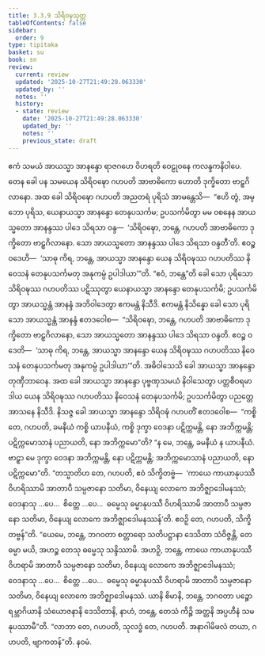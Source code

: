 ```yaml
---
title: 3.3.9 သိရိဝဍ္ဎသုတ္တ
tableOfContents: false
sidebar:
  order: 9
type: tipitaka
basket: su
book: sn
review:
  current: review
  updated: '2025-10-27T21:49:28.063330'
  updated_by: ''
  notes: ''
  history:
  - state: review
    date: '2025-10-27T21:49:28.063330'
    updated_by: ''
    notes: ''
    previous_state: draft
---
```



<ReviewStatus review={frontmatter.review} showDetails={true} />

<HypothesisAnnotation frontmatter={frontmatter} />

<DynamicBreadcrumb />

<Division number="395" book="sn" e="ch" v="18" p="337">

<Paragraph number="890" book="sn">
ဧကံ သမယံ အာယသ္မာ အာနန္ဒော ရာဇဂဟေ ဝိဟရတိ ဝေဠုဝနေ ကလန္ဒကနိဝါပေ. တေန ခေါ ပန သမယေန သိရိဝဍ္ဎော ဂဟပတိ အာဗာဓိကော ဟောတိ ဒုက္ခိတော ဗာဠှဂိလာနော. အထ ခေါ သိရိဝဍ္ဎော ဂဟပတိ အညတရံ ပုရိသံ အာမန္တေသိ—  “ဧဟိ တွံ, အမ္ဘော ပုရိသ, ယေနာယသ္မာ အာနန္ဒော တေနုပသင်္ကမ; ဥပသင်္ကမိတွာ မမ ဝစနေန အာယသ္မတော အာနန္ဒဿ ပါဒေ သိရသာ ဝန္ဒ—  ‘သိရိဝဍ္ဎော, ဘန္တေ, ဂဟပတိ အာဗာဓိကော ဒုက္ခိတော ဗာဠှဂိလာနော. သော အာယသ္မတော အာနန္ဒဿ ပါဒေ သိရသာ ဝန္ဒတီ’တိ. ဧဝဉ္စ ဝဒေဟိ—  ‘သာဓု ကိရ, ဘန္တေ, အာယသ္မာ အာနန္ဒော ယေန သိရိဝဍ္ဎဿ ဂဟပတိဿ နိဝေသနံ တေနုပသင်္ကမတု အနုကမ္ပံ ဥပါဒါယာ’”တိ. “ဧဝံ, ဘန္တေ”တိ ခေါ သော ပုရိသော သိရိဝဍ္ဎဿ ဂဟပတိဿ ပဋိဿုတွာ ယေနာယသ္မာ အာနန္ဒော တေနုပသင်္ကမိ; ဥပသင်္ကမိတွာ အာယသ္မန္တံ အာနန္ဒံ အဘိဝါဒေတွာ ဧကမန္တံ နိသီဒိ. ဧကမန္တံ နိသိန္နော ခေါ သော ပုရိသော အာယသ္မန္တံ အာနန္ဒံ ဧတဒဝေါစ—  “သိရိဝဍ္ဎော, ဘန္တေ, ဂဟပတိ အာဗာဓိကော ဒုက္ခိတော ဗာဠှဂိလာနော, သော အာယသ္မတော အာနန္ဒဿ ပါဒေ သိရသာ ဝန္ဒတိ. ဧဝဉ္စ ဝဒေတိ—  ‘သာဓု ကိရ, ဘန္တေ, အာယသ္မာ အာနန္ဒော ယေန သိရိဝဍ္ဎဿ ဂဟပတိဿ နိဝေသနံ တေနုပသင်္ကမတု အနုကမ္ပံ ဥပါဒါယာ’”တိ. အဓိဝါသေသိ ခေါ အာယသ္မာ အာနန္ဒော တုဏှီဘာဝေန.
</Paragraph>

<Paragraph number="891" book="sn">
အထ ခေါ အာယသ္မာ အာနန္ဒော ပုဗ္ဗဏှသမယံ နိဝါသေတွာ ပတ္တစီဝရမာဒါယ ယေန သိရိဝဍ္ဎဿ ဂဟပတိဿ နိဝေသနံ တေနုပသင်္ကမိ; ဥပသင်္ကမိတွာ ပညတ္တေ အာသနေ နိသီဒိ. နိသဇ္ဇ ခေါ အာယသ္မာ အာနန္ဒော သိရိဝဍ္ဎံ ဂဟပတိံ ဧတဒဝေါစ—  “ကစ္စိ တေ, ဂဟပတိ, ခမနီယံ ကစ္စိ ယာပနီယံ, ကစ္စိ ဒုက္ခာ ဝေဒနာ ပဋိက္ကမန္တိ, နော အဘိက္ကမန္တိ; ပဋိက္ကမောသာနံ ပညာယတိ, နော အဘိက္ကမော”တိ? “န မေ, ဘန္တေ, ခမနီယံ န ယာပနီယံ. ဗာဠှာ မေ ဒုက္ခာ ဝေဒနာ အဘိက္ကမန္တိ, နော ပဋိက္ကမန္တိ; အဘိက္ကမောသာနံ ပညာယတိ, နော ပဋိက္ကမော”တိ.
</Paragraph>

<Paragraph number="892" book="sn">
“တသ္မာတိဟ တေ, ဂဟပတိ, ဧဝံ သိက္ခိတဗ္ဗံ—  ‘ကာယေ ကာယာနုပဿီ ဝိဟရိဿာမိ အာတာပီ သမ္ပဇာနော သတိမာ, ဝိနေယျ လောကေ အဘိဇ္ဈာဒေါမနဿံ; ဝေဒနာသု …ပေ…  စိတ္တေ …ပေ…  ဓမ္မေသု ဓမ္မာနုပဿီ ဝိဟရိဿာမိ အာတာပီ သမ္ပဇာနော သတိမာ, ဝိနေယျ လောကေ အဘိဇ္ဈာဒေါမနဿန်’တိ. ဧဝဉှိ တေ, ဂဟပတိ, သိက္ခိတဗ္ဗန်”တိ.
</Paragraph>

<Paragraph number="893" book="sn">
“ယေမေ, ဘန္တေ, ဘဂဝတာ စတ္တာရော သတိပဋ္ဌာနာ ဒေသိတာ သံဝိဇ္ဇန္တိ, တေ ဓမ္မာ မယိ, အဟဉ္စ တေသု ဓမ္မေသု သန္ဒိဿာမိ. အဟဉှိ, ဘန္တေ, ကာယေ ကာယာနုပဿီ ဝိဟရာမိ အာတာပီ သမ္ပဇာနော သတိမာ, ဝိနေယျ လောကေ အဘိဇ္ဈာဒေါမနဿံ; ဝေဒနာသု …ပေ…  စိတ္တေ …ပေ…  ဓမ္မေသု ဓမ္မာနုပဿီ ဝိဟရာမိ အာတာပီ သမ္ပဇာနော သတိမာ, ဝိနေယျ လောကေ အဘိဇ္ဈာဒေါမနဿံ. ယာနိ စိမာနိ, ဘန္တေ, ဘဂဝတာ ပဉ္စောရမ္ဘာဂိယာနိ သံယောဇနာနိ ဒေသိတာနိ, နာဟံ, ဘန္တေ, တေသံ ကိဉ္စိ အတ္တနိ အပ္ပဟီနံ သမနုပဿာမီ”တိ. “လာဘာ တေ, ဂဟပတိ, သုလဒ္ဓံ တေ, ဂဟပတိ. အနာဂါမိဖလံ တယာ, ဂဟပတိ, ဗျာကတန်”တိ.

</Paragraph>
</Division>

<Paragraph number="894" type="center" book="sn">
နဝမံ.
</Paragraph>